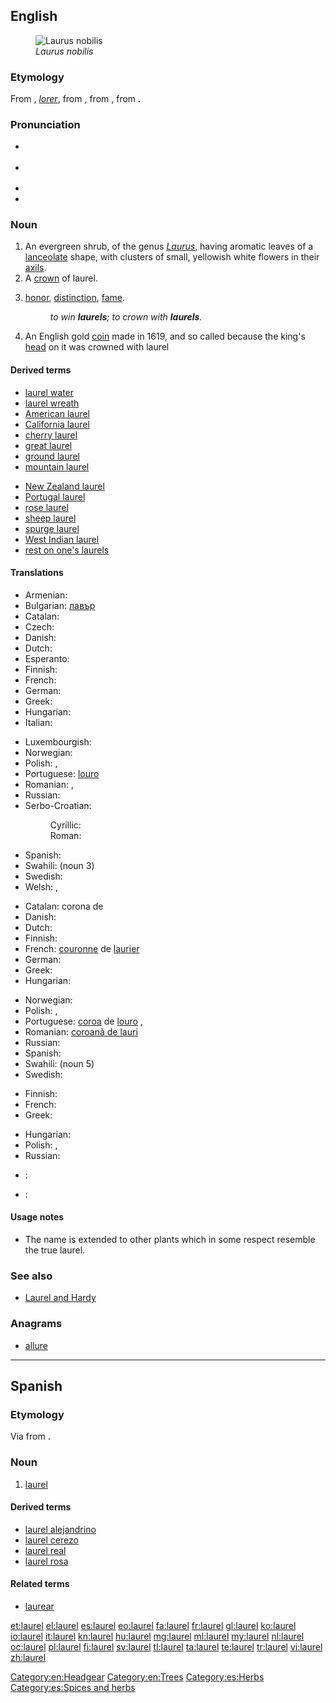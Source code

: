 {{also|Laurel}}
==English==
{{wikipedia}}
[[Image:Laurier.jpg|thumb|''Laurus nobilis'']]

===Etymology===
From {{etyl|enm}} {{term|lorrer|lang=ang}}, {{etyl|xno}} ''[[lorer]]'', from {{etyl|fro}} {{term|lorier|lang=fro}}, from {{term|lor|lang=fro}}, from {{etyl|la}} {{term|laurus||laurel|lang=la}}.

===Pronunciation===
* {{a|UK}} {{IPA|/ˈlɒɹ.əl/|/ˈlɔːɹ.əl/}}
* {{a|US}} {{IPA|/ˈlɔɹ.əl/}}
* {{audio|en-us-laurel.ogg|Audio (US)}}
* {{rhymes|ɒrəl}}

===Noun===
{{en-noun}}

# An evergreen shrub, of the genus ''[[Laurus]]'', having aromatic leaves of a [[lanceolate]] shape, with clusters of small, yellowish white flowers in their [[axil]]s.
# A [[crown]] of laurel.
# {{figuratively|especially|in the plural}} [[honor]], [[distinction]], [[fame]].
#: ''to win '''laurels'''; to crown with '''laurels'''.''
# An English gold [[coin]] made in 1619, and so called because the king's [[head]] on it was crowned with laurel

====Derived terms====
{{top2}}
* [[laurel water]]
* [[laurel wreath]]
* [[American laurel]]
* [[California laurel]]
* [[cherry laurel]]
* [[great laurel]]
* [[ground laurel]]
* [[mountain laurel]]
{{mid2}}
* [[New Zealand laurel]]
* [[Portugal laurel]]
* [[rose laurel]]
* [[sheep laurel]]
* [[spurge laurel]]
* [[West Indian laurel]]
* [[rest on one's laurels]]
{{bottom}}

====Translations====
{{trans-top|evergreen shrub, of the genus ''Laurus''}}
* Armenian: {{t-|hy|դափնի|tr=dap’ni}}
* Bulgarian: [[лавър]] {{m}}
* Catalan: {{t+|ca|llorer|m}}
* Czech: {{t-|cs|vavřín|m}}
* Danish: {{t-|da|laurbær|n|c}}
* Dutch: {{t+|nl|laurier|m}}
* Esperanto: {{t-|eo|laŭro}}
* Finnish: {{t+|fi|laakeri}}
* French: {{t+|fr|laurier|m}}
* German: {{t+|de|Lorbeer|m}}
* Greek: {{t+|el|δάφνη|f|tr=dáfni|sc=Grek}}
* Hungarian: {{t+|hu|babér}}
* Italian: {{t+|it|alloro|m}}
{{trans-mid}}
* Luxembourgish: {{t-|lb|Lorber|m}}
* Norwegian: {{t-|no|laurbær|n}}
* Polish: {{t+|pl|wawrzyn|m}}, {{t+|pl|laur|m}}
* Portuguese: [[louro]] {{m}} {{qualifier|Brazil}}
* Romanian: {{t+|ro|laur|m}},  {{t+|ro|dafin|m}}
* Russian: {{t+|ru|лавр|m|tr=lavr}}
* Serbo-Croatian:
*: Cyrillic: {{t-|sh|ловор|m|alt=ло̏во̄р|sc=Cyrl}}
*: Roman: {{t-|sh|lovor|m|alt=lȍvōr}}
* Spanish: {{t+|es|laurel|m}}
* Swahili: {{t-|sw|mbei|s}} (noun 3)
* Swedish: {{t+|sv|lager}}
* Welsh: {{t-|cy|llawryf|m}},  {{t-|cy|llawryfoedd|p}}
{{trans-bottom}}

{{trans-top|crown of laurel}}
* Catalan: corona de {{t+|ca|llorer}}
* Danish: {{t-|da|laurbærkrans|c}}
* Dutch: {{t-|nl|laurierkroon|m|f}}
* Finnish: {{t+|fi|laakeriseppele}}
* French: [[couronne]] de [[laurier]]
* German: {{t+|de|Lorbeerkranz|m}}
* Greek: {{t+|el|κότινος|m|tr=kótinos|sc=Grek}}
* Hungarian: {{t+|hu|babérkoszorú}}
{{trans-mid}}
* Norwegian: {{t-|no|laurbærkrans|m}}
* Polish: {{t+|pl|wawrzyn|m}}, {{t+|pl|laur|m}}
* Portuguese: [[coroa]] de [[louro]] {{qualifier|Brazil}}, {{t+|pt|louros|m|p}}
* Romanian: [[coroană de lauri]]
* Russian: {{t-|ru|лавровый венок|m|tr=lávrovyj v'enók}}
* Spanish: {{t-|es|corona de laurel|f}}
* Swahili: {{t-|sw|taji la mbei}} (noun 5)
* Swedish: {{t-|sv|lagerkrans}}
{{trans-bottom}}

{{trans-top|honor, distinction}}
* Finnish: {{t+|fi|laakeri|p|alt=laakerit}}
* French: {{t+|fr|lauriers|m|p}}
* Greek: {{t-|el|δάφνες|f|p|tr=dáfnes|sc=Grek}}
{{trans-mid}}
* Hungarian: {{t+|hu|babérkoszorú}}
* Polish: {{t+|pl|wawrzyn|m}}, {{t+|pl|laur|m}}
* Russian: {{t-|ru|лавры|m|p|tr=lávry}}
{{trans-bottom}}

{{checktrans-top}}
* {{ttbc|hy}}: {{t-|hy|դափնեպսակ|tr=dap’nepsak}}
* {{ttbc|it}}: {{t+|it|allori|m|p}}
{{trans-bottom}}

====Usage notes====
* The name is extended to other plants which in some respect resemble the true laurel.

===See also===
* [[Laurel and Hardy]]

===Anagrams===
* [[allure#English|allure]]

[[Category:en:Headgear]]
[[Category:en:Trees]]

----

==Spanish==

===Etymology===
Via {{etyl|prv|es}} {{term|laurier|lang=oc}} from {{etyl|la|es}} {{term|laurus||laurel|lang=la}}.

===Noun===
{{es-noun|m|pl=laureles}}

# {{plants|lang=es}} [[#English|laurel]]

====Derived terms====
* [[laurel alejandrino]]
* [[laurel cerezo]]
* [[laurel real]]
* [[laurel rosa]]

====Related terms====
* [[laurear]]

[[Category:es:Herbs]]
[[Category:es:Spices and herbs]]

[[et:laurel]]
[[el:laurel]]
[[es:laurel]]
[[eo:laurel]]
[[fa:laurel]]
[[fr:laurel]]
[[gl:laurel]]
[[ko:laurel]]
[[io:laurel]]
[[it:laurel]]
[[kn:laurel]]
[[hu:laurel]]
[[mg:laurel]]
[[ml:laurel]]
[[my:laurel]]
[[nl:laurel]]
[[oc:laurel]]
[[pl:laurel]]
[[fi:laurel]]
[[sv:laurel]]
[[tl:laurel]]
[[ta:laurel]]
[[te:laurel]]
[[tr:laurel]]
[[vi:laurel]]
[[zh:laurel]]